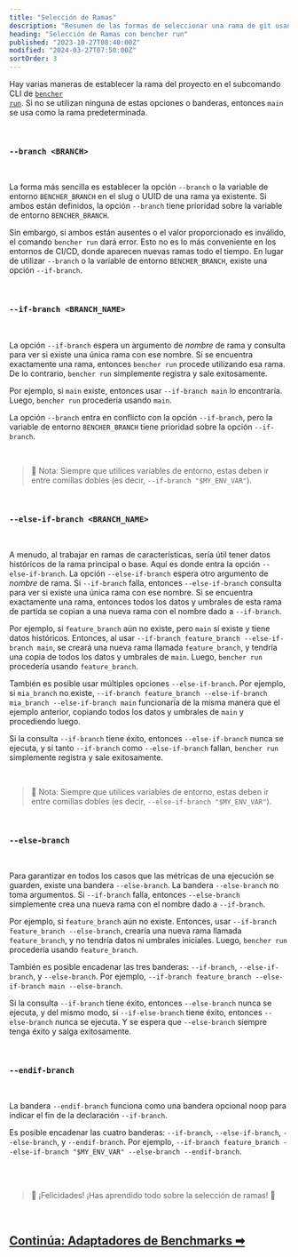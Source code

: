 ```yaml
---
title: "Selección de Ramas"
description: "Resumen de las formas de seleccionar una rama de git usando el subcomando CLI bencher run"
heading: "Selección de Ramas con bencher run"
published: "2023-10-27T08:40:00Z"
modified: "2024-03-27T07:50:00Z"
sortOrder: 3
---
```


Hay varias maneras de establecer la rama del proyecto en el subcomando CLI de <code><a href="/es/docs/explanation/bencher-run/">bencher run</a></code>.
Si no se utilizan ninguna de estas opciones o banderas, entonces `main` se usa como la rama predeterminada.

<br />

### `--branch <BRANCH>`

<br />

La forma más sencilla es establecer la opción `--branch` o la variable de entorno `BENCHER_BRANCH` en el slug o UUID de una rama ya existente.
Si ambos están definidos, la opción `--branch` tiene prioridad sobre la variable de entorno `BENCHER_BRANCH`.

Sin embargo, si ambos están ausentes o el valor proporcionado es inválido, el comando `bencher run` dará error.
Esto no es lo más conveniente en los entornos de CI/CD, donde aparecen nuevas ramas todo el tiempo.
En lugar de utilizar `--branch` o la variable de entorno `BENCHER_BRANCH`, existe una opción `--if-branch`.

<br />

### `--if-branch <BRANCH_NAME>`

<br />

La opción `--if-branch` espera un argumento de _nombre_ de rama y consulta para ver si existe una única rama con ese nombre.
Si se encuentra exactamente una rama, entonces `bencher run` procede utilizando esa rama.
De lo contrario, `bencher run` simplemente registra y sale exitosamente.

Por ejemplo, si `main` existe, entonces usar `--if-branch main` lo encontraría. Luego, `bencher run` procedería usando `main`.

La opción `--branch` entra en conflicto con la opción `--if-branch`, pero la variable de entorno `BENCHER_BRANCH` tiene prioridad sobre la opción `--if-branch`.

<br />

> 🐰 Nota: Siempre que utilices variables de entorno, estas deben ir entre comillas dobles (es decir, `--if-branch "$MY_ENV_VAR"`).

<br />

### `--else-if-branch <BRANCH_NAME>`

<br />

A menudo, al trabajar en ramas de características, sería útil tener datos históricos de la rama principal o base.
Aquí es donde entra la opción `--else-if-branch`.
La opción `--else-if-branch` espera otro argumento de _nombre_ de rama.
Si `--if-branch` falla, entonces `--else-if-branch` consulta para ver si existe una única rama con ese nombre.
Si se encuentra exactamente una rama, entonces todos los datos y umbrales de esta rama de partida se copian a una nueva rama con el nombre dado a `--if-branch`.

Por ejemplo, si `feature_branch` aún no existe, pero `main` sí existe y tiene datos históricos.
Entonces, al usar `--if-branch feature_branch --else-if-branch main`, se creará una nueva rama llamada `feature_branch`,
y tendría una copia de todos los datos y umbrales de `main`.
Luego, `bencher run` procedería usando `feature_branch`.

También es posible usar múltiples opciones `--else-if-branch`.
Por ejemplo, si `mia_branch` no existe, `--if-branch feature_branch --else-if-branch mia_branch --else-if-branch main`
funcionaría de la misma manera que el ejemplo anterior, copiando todos los datos y umbrales de `main` y procediendo luego.

Si la consulta `--if-branch` tiene éxito, entonces `--else-if-branch` nunca se ejecuta, y si tanto `--if-branch` como `--else-if-branch` fallan, `bencher run` simplemente registra y sale exitosamente.

<br />

> 🐰 Nota: Siempre que utilices variables de entorno, estas deben ir entre comillas dobles (es decir, `--else-if-branch "$MY_ENV_VAR"`).

<br />

### `--else-branch`

<br />

Para garantizar en todos los casos que las métricas de una ejecución se guarden, existe una bandera `--else-branch`.
La bandera `--else-branch` no toma argumentos.
Si `--if-branch` falla, entonces `--else-branch` simplemente crea una nueva rama con el nombre dado a `--if-branch`.

Por ejemplo, si `feature_branch` aún no existe.
Entonces, usar `--if-branch feature_branch --else-branch`, crearía una nueva rama llamada `feature_branch`,
y no tendría datos ni umbrales iniciales.
Luego, `bencher run` procedería usando `feature_branch`.

También es posible encadenar las tres banderas: `--if-branch`, `--else-if-branch`, y `--else-branch`.
Por ejemplo, `--if-branch feature_branch --else-if-branch main --else-branch`.

Si la consulta `--if-branch` tiene éxito, entonces `--else-branch` nunca se ejecuta, y del mismo modo, si `--if-else-branch` tiene éxito, entonces `--else-branch` nunca se ejecuta.
Y se espera que `--else-branch` siempre tenga éxito y salga exitosamente.

<br />

### `--endif-branch`

<br />

La bandera `--endif-branch` funciona como una bandera opcional noop para indicar el fin de la declaración `--if-branch`.

Es posible encadenar las cuatro banderas: `--if-branch`, `--else-if-branch`, `--else-branch`, y `--endif-branch`.
Por ejemplo, `--if-branch feature_branch --else-if-branch "$MY_ENV_VAR" --else-branch --endif-branch`.

<br />
<br />

> 🐰 ¡Felicidades! ¡Has aprendido todo sobre la selección de ramas! 🎉

<br/>

<h2><a href="/es/docs/explanation/adapters/">Continúa: Adaptadores de Benchmarks ➡</a></h2>
